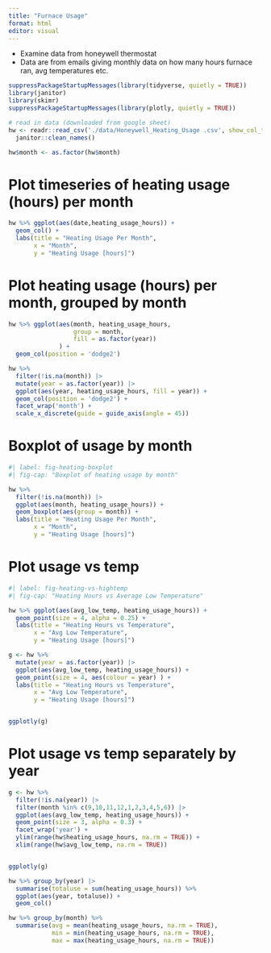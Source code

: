 ```yaml
---
title: "Furnace Usage"
format: html
editor: visual
---
```



- Examine data from honeywell thermostat
- Data are from emails giving monthly data on how many hours furnace ran, avg temperatures etc.

```r

suppressPackageStartupMessages(library(tidyverse, quietly = TRUE))
library(janitor)
library(skimr)
suppressPackageStartupMessages(library(plotly, quietly = TRUE))

# read in data (downloaded from google sheet)
hw <- readr::read_csv('./data/Honeywell_Heating_Usage .csv', show_col_types = FALSE) |>
  janitor::clean_names()

hw$month <- as.factor(hw$month)

```



# Plot timeseries of heating usage (hours) per month

```r

hw %>% ggplot(aes(date,heating_usage_hours)) +
  geom_col() +
  labs(title = "Heating Usage Per Month",
       x = "Month",
       y = "Heating Usage [hours]")


```


# Plot heating usage (hours) per month, grouped by month

```r

hw %>% ggplot(aes(month, heating_usage_hours, 
                  group = month, 
                  fill = as.factor(year))
              ) + 
  geom_col(position = 'dodge2')


```

```r

hw %>% 
  filter(!is.na(month)) |>
  mutate(year = as.factor(year)) |>
  ggplot(aes(year, heating_usage_hours, fill = year)) +
  geom_col(position = 'dodge2') +
  facet_wrap('month') +
  scale_x_discrete(guide = guide_axis(angle = 45)) 
```


# Boxplot of usage by month

```r
#| label: fig-heating-boxplot
#| fig-cap: "Boxplot of heating usage by month"

hw %>% 
  filter(!is.na(month)) |>
  ggplot(aes(month, heating_usage_hours)) +
  geom_boxplot(aes(group = month)) +
  labs(title = "Heating Usage Per Month",
       x = "Month",
       y = "Heating Usage [hours]")

```



# Plot usage vs temp
```r
#| label: fig-heating-vs-hightemp
#| fig-cap: "Heating Hours vs Average Low Temperature"

hw %>% ggplot(aes(avg_low_temp, heating_usage_hours)) +
  geom_point(size = 4, alpha = 0.25) +
  labs(title = "Heating Hours vs Temperature",
       x = "Avg Low Temperature",
       y = "Heating Usage [hours]")


```

```r

g <- hw %>% 
  mutate(year = as.factor(year)) |>
  ggplot(aes(avg_low_temp, heating_usage_hours)) +
  geom_point(size = 4, aes(colour = year) ) +
  labs(title = "Heating Hours vs Temperature",
       x = "Avg Low Temperature",
       y = "Heating Usage [hours]")


ggplotly(g)

```

# Plot usage vs temp separately by year

```r

g <- hw %>% 
  filter(!is.na(year)) |>
  filter(month %in% c(9,10,11,12,1,2,3,4,5,6)) |>
  ggplot(aes(avg_low_temp, heating_usage_hours)) +
  geom_point(size = 3, alpha = 0.3) +
  facet_wrap('year') +
  ylim(range(hw$heating_usage_hours, na.rm = TRUE)) +
  xlim(range(hw$avg_low_temp, na.rm = TRUE))


ggplotly(g)
```


```r

hw %>% group_by(year) |>
  summarise(totaluse = sum(heating_usage_hours)) %>% 
  ggplot(aes(year, totaluse)) +
  geom_col()

```


```r

hw %>% group_by(month) %>% 
  summarise(avg = mean(heating_usage_hours, na.rm = TRUE),
            min = min(heating_usage_hours, na.rm = TRUE),
            max = max(heating_usage_hours, na.rm = TRUE)) 
```

